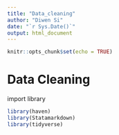 ```yaml
---
title: "Data_cleaning"
author: "Diwen Si"
date: "`r Sys.Date()`"
output: html_document
---
```


```r
knitr::opts_chunk$set(echo = TRUE)
```

# Data Cleaning
import library
```r
library(haven)
library(Statamarkdown)
library(tidyverse)
```



